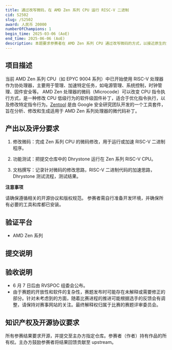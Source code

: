 ```yaml
---
title: 通过改写微码，在 AMD Zen 系列 CPU 运行 RISC-V 二进制
cid: S2502
slug: /S2502
award: 人民币 20000
numberOfChampions: 1
begin_time: 2025-03-06 (AoE)
end_time: 2025-06-06 (AoE)
description: 本题要求参赛者在 AMD Zen 系列 CPU 通过改写微码的方式，以接近原生的方式运行 RISC-V 二进制或者对 RISC-V 二进制程序进行加速。
---
```



<ChallengesMetaInDoc />


## 项目描述

当前 AMD Zen 系列 CPU（如 EPYC 9004 系列）中已开始使用 RISC-V 处理器作为协处理器，主要用于管理、加速特定任务，如电源管理、系统控制，时钟管理、固件安全等。
AMD Zen 处理器的微码（Microcode）可以改变 CPU 指令执行方式，是一种修改 CPU 低级行为的软件级固件补丁，适合于优化指令执行，以及修改特定指令行为。​[Zentool](https://github.com/google/security-research/tree/master/pocs/cpus/entrysign/zentool) 是由 Google 安全研究团队开发的一个工具套件，旨在分析、修改和生成适用于 AMD Zen 系列处理器的微代码补丁。

## 产出以及评分要求

1. 修改微码：完成 Zen 系列 CPU 的微码修改，用于运行或加速 RISC-V 二进制程序。

2. 功能测试：把提交仓库中的 Dhrystone 运行在 Zen 系列 RISC-V CPU。 

3. 文档撰写：记录针对微码的修改思路，RISC-V 二进制代码的加速思路，Dhrystone 测试流程，测试结果。

**注意事项**

请确保遵循相关的开源协议和版权规范。
参赛者需自行准备开发环境，并确保所有必要的工具和库都已安装。

## 验证平台

- AMD Zen 系列

## 提交说明


<Req submissionRepoUrl="https://github.com/rv2036/rvspoc-S2502-Zens" deadline="2025 年 6 月 7 日 (AoE)" />

## 验收说明

- 6 月 7 日后由 RVSPOC 组委会公布。
- 由于赛题的开放性和软件的复杂性，赛题发布时可能存在未解释或需要修正的部分。针对未考虑到的方面，随着比赛进程的推进可能根据选手的反馈会有调整，请保持对赛事网站的关注。最终解释权归属于比赛的赛题评审委员会。

## 知识产权及开源协议要求

所有参赛结果要求开源，并提交至主办方指定仓库。参赛者（作者）持有作品的所有权。主办方鼓励参赛者将结果回馈贡献至 upstream。
